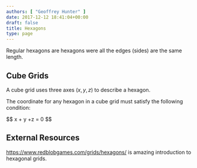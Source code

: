 ```yaml
---
authors: [ "Geoffrey Hunter" ]
date: 2017-12-12 18:41:04+00:00
draft: false
title: Hexagons
type: page
---
```



Regular hexagons are hexagons were all the edges (sides) are the same length.

## Cube Grids

A cube grid uses three axes $(x, y, z)$ to describe a hexagon.

The coordinate for any hexagon in a cube grid must satisfy the following condition:

<div>$$ x + y +z = 0 $$</div>

## External Resources

https://www.redblobgames.com/grids/hexagons/ is amazing introduction to hexagonal grids.
